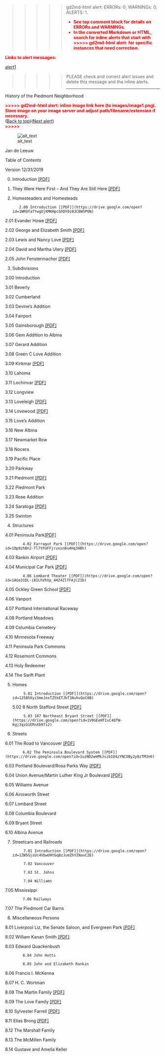 <!-- Output copied to clipboard! -->


<p style="color: red; font-weight: bold">>>>>>  gd2md-html alert:  ERRORs: 0; WARNINGs: 0; ALERTS: 1.</p>
<ul style="color: red; font-weight: bold"><li>See top comment block for details on ERRORs and WARNINGs. <li>In the converted Markdown or HTML, search for inline alerts that start with >>>>>  gd2md-html alert:  for specific instances that need correction.</ul>

<p style="color: red; font-weight: bold">Links to alert messages:</p><a href="#gdcalert1">alert1</a>

<p style="color: red; font-weight: bold">>>>>> PLEASE check and correct alert issues and delete this message and the inline alerts.<hr></p>


History of the Piedmont Neighborhood



<p id="gdcalert1" ><span style="color: red; font-weight: bold">>>>>>  gd2md-html alert: inline image link here (to images/image1.png). Store image on your image server and adjust path/filename/extension if necessary. </span><br>(<a href="#">Back to top</a>)(<a href="#gdcalert2">Next alert</a>)<br><span style="color: red; font-weight: bold">>>>>> </span></p>


![alt_text](images/image1.png "image_tooltip")


Jan de Leeuw

Table of Contents

Version 12/31/2019

0.   Introduction [[PDF]](https://drive.google.com/open?id=1QzHMQrMUnutETlBx5yGboK6RO50koiM_)



1. They Were Here First -- And They Are Still Here [[PDF]](https://drive.google.com/open?id=1kWwwu8cXTcRqNVLZfDET9bZqTH_VN13UUYbacRjDL9M)

2.   Homesteaders and Homesteads

            2.00 Introduction [[PDF]](https://drive.google.com/open?id=1WROfaTYwgUjKMKHpcGhDY0z83CBWSP6N)

2.01 Evander Howe [ [PDF]](https://drive.google.com/open?id=1YAycX-_hJXmEAvgMUgpsdMuTcHbiE48o)

2.02 George and Elizabeth Smith  [[PDF]](https://drive.google.com/open?id=1AAWNbZ1PpfN6j8m0dtyi9sBDhvlUTULD)

2.03 Lewis and Nancy Love [[PDF]](https://drive.google.com/open?id=1Jv2GCT7bdq1UjKnJm2y1qHjyfE3epBMg)

2.04 David and Martha Ulery [[PDF]](https://drive.google.com/open?id=1T59_j3N5wUB8kfVnfxyKY33XiNLHroEn)

2.05 John Fenstermacher [[PDF]](https://drive.google.com/open?id=10M9wj9ehPJ7G1Ga6Z3WUreQJwETT1NW3)

3.   Subdivisions

3.00 Introduction

3.01 Beverly

3.02 Cumberland

3.03 Devine’s Addition

3.04 Fairport

3.05 Gainsborough [[PDF]](https://drive.google.com/open?id=1-yUUA6gAcEnZ6JcIE4JlhUdyhjZH-XkU)

3.06 Gem Addition to Albina

3.07 Gerard Addition

3.08 Green C Love Addition

3.09 Kirkmar [[PDF]](https://drive.google.com/open?id=1K0Vy_pLA6v6lHOG20JHfW3pFNbB_y_As)

3.10 Lahoma

3.11 Lochinvar [[PDF]](https://drive.google.com/open?id=1WYFm9L-zLTn4d3Z-P0jHR7H764vB_IzJ)

3.12 Longview

3.13 Loveleigh [[PDF]](https://drive.google.com/open?id=124KTO88KNKYI06S_Kg7mD37j-HojvKZM)

3.14 Lovewood [[PDF]](https://drive.google.com/open?id=1MFAF_zvS91iEljKEif22ZFuFzNk1NBpg)

3.15 Love’s Addition

3.16 New Albina

3.17 Newmarket Row

3.18 Nocera 

3.19 Pacific Place

3.20 Parkway

3.21 Piedmont [[PDF]](https://l.facebook.com/l.php?u=https%3A%2F%2Fdrive.google.com%2Fopen%3Fid%3D1-9EhdqV51Y03rqUdg9TRgpD-xLiKQvQi&h=AT3nGsWmXhbQfW9A2d5Qky-O-fy3KsvekepBBd3uEGmoKh0FijpfGT5DpcKsh9-Zt3b2c2v5TnvZ4ddoydn__lb0fA8blySjjnTpQJMzTyYehW2h8JKgDHUh6LYYn_FT-2k1soRzIMc_VGwykcrQHuQRtj1lPaUXkcXBm2k-O_BKdi2HIy7qkHaOH5QPDc3bSqJrKkswdXNRDIUDjrPKAVujS-IMBTKFVtWCKVJEpSgFFfAKkLTlAE5VbJtspKZm0xzSrmJQlieHyWLnEaTGcXlaNmw_BdWhE118AcHAfb1ZybOS0suTqJibOPbAhIOZILkK2Q5GJD38IKvigNVa-f2CDPw724oLFtG4Rkig7ErCQRaAdVf0vdZy2aNrTm2zg8JlxyrXLuMusgNtmo3HhQ)

3.22 Piedmont Park

3.23 Rose Addition

3.24 Saratoga [[PDF]](https://drive.google.com/open?id=1OHx5hx1NCU-MoAAo68ppMKhZgD1GoYKn)

3.25 Swinton

4. Structures

4.01 Peninsula Park[ [PDF]](https://drive.google.com/open?id=1fdXTV5QR_LCgfULxlq1tuFWetOSDZWXF)

            4.02 Farragut Park [[PDF]](https://drive.google.com/open?id=10p9zhBn2-Tl7tPaFFjruxsn0u4Hq34Bh)

4.03 Rankin Airport [[PDF]](https://drive.google.com/open?id=18IhFuHFxIyZp1qiESwfkOsqlK6fmfQnH)

4.04 Municipal Car Park [[PDF]](https://drive.google.com/open?id=0B94Urj3OjM7BeTBxSGwwVW5kZ0E)

            4.06 Lombard Theater [[PDF]](https://drive.google.com/open?id=1AGa31DL-i8ILhVhVp_4H24ZlfFAjCZ1b)

4.05 Ockley Green School [[PDF]](https://drive.google.com/open?id=17Du1TnGsbrWakfCaSi3X1GP-bNSK16Xi)

4.06 Vanport

4.07 Portland International Raceway

4.08 Portland Meadows

4.09 Columbia Cemetery

4.10 Minnesota Freeway

4.11 Peninsula Park Commons

4.12 Rosemont Commons

4.13 Holy Redeemer

4.14 The Swift Plant

5. Homes

            5.01 Introduction [[PDF]](https://drive.google.com/open?id=1258hXyiSmeJexTZ5kETJbT3AuhvQoC0B)

    5.02 8 North Stafford Street [[PDF]](https://drive.google.com/open?id=1njP7hB8vLeHYKtBuj5woXO30exj63RsC)

            5.03 107 Northeast Bryant Street [[PDF]](https://drive.google.com/open?id=1V0GEeHTIvC4QfW-6gj3qiGiERnXb97i2)

6. Streets

6.01 The Road to Vancouver [[PDF]](https://drive.google.com/open?id=1cRbmNIRf3RuNY-YTFR6RlJn9syr2wQ7I)

            6.02 The Peninsula Boulevard System [[PDF]](https://drive.google.com/open?id=1uzND2wmMkJsib1O4zYNCOBy2y0zTM3n6)

6.03 Portland Boulevard/Rosa Parks Way [[PDF]](https://drive.google.com/open?id=1C1D7t9tRfvBke_81-sVMeE-cfmPuh3gG)

6.04 Union Avenue/Martin Luther King Jr Boulevard [[PDF]](https://drive.google.com/open?id=14O557QNs9NU-0t7JLnDv3JiS37QhmOze)

6.05 Williams Avenue

6.06 Ainsworth Street

6.07 Lombard Street

6.08 Columbia Boulevard

6.09 Bryant Street

6.10 Albina Avenue

7. Streetcars and Railroads

            7.01 Introduction [[PDF]](https://drive.google.com/open?id=1ZW5GjsUc4VbwUHtGqBzJumZhYINavC2E)

            7.02 Vancouver

            7.03 St. Johns

            7.04 Williams

7.05 Mississippi

            7.06 Railways

7.07 The Piedmont Car Barns

8. Miscellaneous Persons

8.01 Liverpool Liz, the Senate Saloon, and Evergreen Park [[PDF]](https://drive.google.com/open?id=1XRryQ5xFXDOjHw9p7dL2TDQ8LO6sDVY7)

8.02 William Kanan Smith [[PDF]](https://drive.google.com/open?id=11IYZqK6zaRPzNa72t1B9tkQfkhWjxb5Q)

8.03 Edward Quackenbush

            8.04 John Hotts

            8.05 John and Elizabeth Rankin

8.06 Francis I. McKenna

8.07 H. C. Wortman

8.08 The Martin Family [[PDF]](https://drive.google.com/open?id=1mADoFI29ftPLipamI5EpRdigcEXK-rRr)

8.09 The Love Family [[PDF]](https://drive.google.com/file/d/12YJDhcY3dOTeGUjoitX8C6pLar2bG9-C)

8.10 Sylvester Farrell [[PDF]](https://drive.google.com/open?id=1O9K2LZWhjggLN-gjY8EIPYTNptBFcFWn)

8.11 Elias Brong [[PDF]](https://drive.google.com/open?id=1KCOXqU17d8_UfDC7sHdCaGlExHLG8tVt)

8.12 The Marshall Family

8.13 The McMillen Family

8.14 Gustave and Amelia Keller

